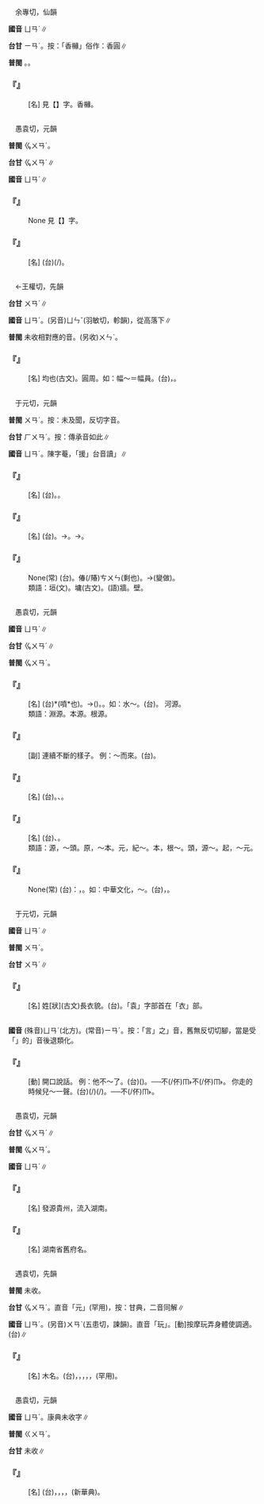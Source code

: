 
=={{ruby|櫞|ㄩㄢˊ}}==

　余專切，仙韻

'''國音''' <rt>ㄩㄢˊ</rt>∥

'''台甘''' <rt>ㄧㄢˊ</rt>。按：「香櫞」俗作：香圓∥

'''普閩''' {{ruby|(文)|ㄧㄢˊ}}。{{ruby|(白)|ㆪˊ}}。

    

==='''『{{ruby|枸|ㄐㄩˇ}}{{ruby|櫞|ㄩㄢˊ}}』'''===
: [名] 見【{{ruby|枸|ㄐㄩˇ}}】字。香櫞。
    

=={{ruby|螈|ㄩㄢˊ}}==

　愚袁切，元韻

'''普閩''' <rt>ㆣㄨㄢˊ</rt>。

'''台甘''' <rt>ㆣㄨㄢˊ</rt>∥

'''國音''' <rt>ㄩㄢˊ</rt>∥

    

==='''『{{ruby|蠑|ㄖㄨㄥˊ}}{{ruby|螈|ㄩㄢˊ}}』'''===
: None 見【{{ruby|蠑|ㄖㄨㄥˊ}}】字。
    

==='''『{{ruby|螈|ㄩㄢˊ}}{{ruby|蠶|ㄔㄢˊ}}』'''===
: [名] (台){{ruby|一|ㄐㄧㆵ ͘}}{{ruby|年|ㄋㄧˊ}}{{ruby|收|ㄒㄧㄨ}}{{ruby|兩|ㄋㆭ˫}}{{ruby|季|ㄍㄨㄧ˪}}{{ruby|丌|ㆤ}}{{ruby|蠶|ㄘㆰˊ}}{{ruby|仔|ㄚ}}(/{{ruby|娘|ㄋㄧㄨˊ}}{{ruby|仔|ㄚ}})。
    

=={{ruby|隕|ㄩㄢˊ}}==

　←王權切，先韻

'''台甘''' <rt>ㄨㄢˊ</rt>{{ruby|。|ㄨㄣˋ}}∥

'''國音''' <rt>ㄩㄢˊ</rt>。(另音)<rt>ㄩㄣˇ</rt>(羽敏切，軫韻)，從高落下∥

'''普閩''' 未收相對應的音。(另收)<rt>ㄨㄣˋ</rt>。

    

==='''『{{ruby|隕|ㄩㄢˊ}}』'''===
: [名] 均也(古文)。圓周。如：幅～＝幅員。(台){{ruby|地|ㄉㄨㆤ˫}}{{ruby|/|ㄉㆤ˫}}{{ruby|界|ㄍㄞ˪}}，{{ruby|國|ㄍㆦㆶ}}{{ruby|境|ㄍㄧㄥˋ}}。
    

=={{ruby|垣|ㄩㄢˊ}}==

　于元切，元韻

'''普閩''' <rt>ㄨㄢˊ</rt>。按：未及聞，反切字音。

'''台甘''' <rt>ㄏㄨㄢˊ</rt>。按：傳承音如此∥

'''國音''' <rt>ㄩㄢˊ</rt>。陳{{ruby|垣|ㄩㄢˊ}}字{{ruby|援|ㄩㄢˊ}}菴，「援」台音讀{{ruby|「|ㄨㄢˊ}}{{ruby|/|ㄨㄢ˫}}」∥

    

==='''『{{ruby|城|ㄔㄥˊ}}{{ruby|垣|ㄩㄢˊ}}』'''===
: [名] (台){{ruby|城|ㄒㄧㆩˊ}}{{ruby|牆|ㄑㄧㆫˊ}}{{ruby|/|ㄑㄧㆧˊ}}。{{ruby|城|ㄒㄧㆩˊ}}{{ruby|壁|ㄅㄧㄚㆷ}}。
    

==='''『{{ruby|省|ㄕㄥˇ}}{{ruby|垣|ㄩㄢˊ}}』'''===
: [名] (台){{ruby|省|ㄒㄧㄥˋ}}{{ruby|都|ㄉㄜ}}{{ruby|/|ㄉㆦ}}{{ruby|丌|ㆤ}}{{ruby|牆|ㄑㄧㆫˊ}}{{ruby|/|ㄑㄧㆧˊ}}{{ruby|圍|ㄨㄧˊ}}。→{{ruby|即|ㄐㄧㆤㆶ}}{{ruby|省|ㄒㄧㄥˋ}}{{ruby|城|ㄒㄧㆩˊ}}。→{{ruby|轉|ㄗㄨㄢˋ}}{{ruby|指|ㄐㄧˋ}}{{ruby|省|ㄒㄧㄥˋ}}{{ruby|會|ㄏㄨㆤ˫}}。
    

==='''『{{ruby|斷|ㄉㄨㄢˋ}}{{ruby|瓦|ㄨㄚˇ}}{{ruby|頹|ㄊㄨㄟˊ}}{{ruby|垣|ㄩㄢˊ}}』'''===
: None(常) (台){{ruby|宅|ㄊㄧㆤㆶ}}{{ruby|第|ㄉㄨㆤ˫}}{{ruby|/|ㄉㆤ˫}}{{ruby|敗|ㄅㄞ˫}}{{ruby|壞|ㄏㄨㄞ˫}}。偆(/賰)<rt>ㄘㄨㄣ</rt>(剩也){{ruby|一|ㄐㄧㆵ ͘}}{{ruby|寡|ㄍㄨㄚˋ}}{{ruby|破|ㄆㄨㄚ˪}}{{ruby|碎|ㄘㄨㄧ˪}}{{ruby|丌|ㆤ}}{{ruby|厝|ㄘㄨ˪}}{{ruby|瓦|ㄏㄧㄚ˫}}{{ruby|及|ㄍㄚㆴ ͘}}{{ruby|倒|ㄉㄜˋ}}{{ruby|一|ㄐㄧㆵ ͘}}{{ruby|半|ㄅㄨㆩ˪}}{{ruby|丌|ㆤ}}{{ruby|牆|ㄑㄧㆫˊ}}{{ruby|/|ㄑㄧㆧˊ}}{{ruby|仔|ㄚ}}。→(變做){{ruby|廢|ㄏㄨㄧ˪}}{{ruby|/|ㄏㄨㆤ˪}}{{ruby|墟|ㄏㄨ}}。
:類語：垣(文)。墉(古文)。(語)牆。壁。
:
    

=={{ruby|源|ㄩㄢˊ}}==

　愚袁切，元韻

'''國音''' <rt>ㄩㄢˊ</rt>∥

'''台甘''' <rt>ㆣㄨㄢˊ</rt>∥

'''普閩''' <rt>ㆣㄨㄢˊ</rt>。

    

==='''『{{ruby|源|ㄩㄢˊ}}』'''===
: [名] (台){{ruby|泉|ㄗㄨㆩˊ}}{{ruby|水|ㄗㄨㄧˋ}}{{ruby|湓|ㆠㄨㄣ˪}}*(噴*也){{ruby|出|ㄘㄨㆵ}}{{ruby|來|·ㄌㄞˊ}}{{ruby|丌|ㆤ}}{{ruby|所|ㄙㆦˋ}}{{ruby|在|ㄗㄞ˫}}。→({{ruby|事|ㄙㄨ˫}}{{ruby|物|ㆠㄨㆵ ͘}}{{ruby|丌|ㆤ}}){{ruby|起|ㄎㄧˋ}}{{ruby|頭|ㄊㄠˊ}}。{{ruby|起|ㄎㄧˋ}}{{ruby|源|ㆣㄨㄢˊ}}。如：水～。(台){{ruby|水|ㄗㄨㄧˋ}}{{ruby|流|ㄌㄧㄨˊ}}{{ruby|/|ㄌㄠˊ}}{{ruby|丌|ㆤ}}{{ruby|源|ㆣㄨㄢˊ}}{{ruby|頭|ㄊㄠˊ}}。 河源。
:類語：淵源。本源。根源。
:
    

==='''『{{ruby|源|ㄩㄢˊ}}{{ruby|源|ㄩㄢˊ}}』'''===
: [副] 連續不斷的樣子。 例：～而來。(台){{ruby|相|ㄒㄧㄜ}}{{ruby|/|ㄙㆩ}}{{ruby|續|ㄙㄨㄚ˪}}{{ruby|無|ㆠㄜˊ}}{{ruby|停|ㄊㄧㄥˊ}}{{ruby|一|ㄧㆵ}}{{ruby|直|ㄉㄧㆵ ͘}}{{ruby|來|ㄌㄞˊ}}。
    

==='''『{{ruby|來|ㄌㄞˊ}}{{ruby|源|ㄩㄢˊ}}』'''===
: [名] (台){{ruby|來|ㄌㄞˊ}}{{ruby|源|ㆣㄨㄢˊ}}。{{ruby|事|ㄙㄨ˫}}{{ruby|物|ㆠㄨㆵ ͘}}{{ruby|丌|ㆤ}}{{ruby|來|ㄌㄞˊ}}{{ruby|路|ㄌㆦ˫}}、{{ruby|出|ㄘㄨㆵ}}{{ruby|處|ㄘㄨ˪}}。
    

==='''『{{ruby|淵|ㄩㄢ}}{{ruby|源|ㄩㄢˊ}}』'''===
: [名] (台){{ruby|本|ㄅㄨㄣˋ}}{{ruby|源|ㆣㄨㄢˊ}}、{{ruby|源|ㆣㄨㄢˊ}}{{ruby|頭|ㄊㄠˊ}}。
:類語：源，～頭。原，～本。元，紀～。本，根～。頭，源～。起，～元。
:
    

==='''『{{ruby|源|ㄩㄢˊ}}{{ruby|遠|ㄩㄢˇ}}{{ruby|流|ㄌㄧㄡˊ}}{{ruby|長|ㄔㄤˊ}}』'''===
: None(常) (台){{ruby|是|ㄒㄧ˫}}{{ruby|講|ㄍㆲˋ}}{{ruby|→|ㄍㆲ}}：{{ruby|本|ㄅㄨㄣˋ}}{{ruby|源|ㆣㄨㄢˊ}}{{ruby|悠|ㄧㄨ}}{{ruby|久|ㄍㄧㄨˋ}}，{{ruby|流|ㄌㄧㄨˊ}}{{ruby|傳|ㄊㄨㄢˊ}}{{ruby|繼|ㄍㆤ˪}}{{ruby|續|ㄒㄧㆦㆶ ͘}}{{ruby|流|ㄌㄧㄨˊ}}{{ruby|傳|ㄊㄨㄢˊ}}{{ruby|到|ㄍㄚㆷ}}{{ruby|真|ㄐㄧㄣ}}{{ruby|長|ㄉㆭˊ}}。如：中華文化，～。(台){{ruby|中|ㄉㄧㆲ}}{{ruby|國|ㄍㆦㆶ}}{{ruby|文|ㆠㄨㄣˊ}}{{ruby|化|ㄏㄨㄚ˪}}{{ruby|發|ㄏㄨㄚㆵ}}{{ruby|源|ㆣㄨㄢˊ}}{{ruby|真|ㄐㄧㄣ}}{{ruby|古|ㄍㆦˋ}}{{ruby|老|ㄋㆦˋ}}，{{ruby|流|ㄌㄧㄨˊ}}{{ruby|傳|ㄊㄨㄢˊ}}{{ruby|去|ㄎㄧ˪}}{{ruby|真|ㄐㄧㄣ}}{{ruby|久|ㄍㄨˋ}}{{ruby|長|ㄉㆭˊ}}。
    

=={{ruby|袁|ㄩㄢˊ}}==

　于元切，元韻

'''國音''' <rt>ㄩㄢˊ</rt>∥

'''普閩''' <rt>ㄨㄢˊ</rt>。

'''台甘''' <rt>ㄨㄢˊ</rt>∥

    

==='''『{{ruby|袁|ㄩㄢˊ}}』'''===
: [名] 姓[狀](古文)長衣貌。(台){{ruby|衫|ㄙㆩ}}{{ruby|長|ㄉㆭˊ}}{{ruby|長|ㄉㆭˊ}}{{ruby|丌|ㆤ}}{{ruby|款|ㄎㄨㄢˋ}}。「袁」字部首在「衣」部。
    

=={{ruby|言|ㄩㄢˊ}}==



'''國音''' (殊音)<rt>ㄩㄢˊ</rt>(北方)。(常音)<rt>ㄧㄢˊ</rt>。按：「言」之{{ruby|「|ㄩㄢˊ}}」音，舊無反切切腳，當是受「{{ruby|言|ㄧㄢˊ}}{{ruby|語|ㄩˇ}}」的{{ruby|「|ㄩˇ}}」音後退類化。

    

==='''『{{ruby|言|ㄩㄢˊ}}{{ruby|語|·ㄩˇ}}』'''===
: [動] 開口說話。 例：他不～了。(台){{ruby|伊|ㄧ}}({{ruby|恬|ㄉㄧㆰ˫}}{{ruby|去|ㄎㄧ˫}}){{ruby|無|ㆠㄜˊ}}{{ruby|<mark>&#xffa49;</mark>|ㆠㆤㆷ}}{{ruby|/|ㆠㄨㆤㆷ}}{{ruby|講|ㄍㆲˋ}}{{ruby|→|ㄍㆲ}}{{ruby|話|ㄨㆤ˫}}。──不(/伓)<rt>ㆬ˫</rt>{{ruby|講|ㄍㆲˋ}}{{ruby|→|ㄍㆲ}}不(/伓)<rt>ㆬ˫</rt>{{ruby|呾|ㄉㆩ˪}}。 你走的時候兒～一聲。(台){{ruby|汝|ㄌㄧˋ}}{{ruby|若|ㄋㄚ˫}}{{ruby|<mark>&#xffa49;</mark>|ㆠㆤㆷ}}{{ruby|/|ㆠㄨㆤㆷ}}{{ruby|出|ㄘㄨㆵ}}{{ruby|去|·ㄎㄧ˪}}{{ruby|著|ㄉㄧㄜㆷ}}(/{{ruby|都|ㄉㄜ˫}}){{ruby|講|ㄍㆲˋ}}{{ruby|一|ㄐㄧㆵ ͘}}{{ruby|聲|·ㄒㄧㆩ}}(/{{ruby|一|ㄐㄧㆵ ͘}}{{ruby|下|·ㆤ˫}})。──不(/伓)<rt>ㆬ˫</rt>{{ruby|通|ㄊㄤ}}{{ruby|恬|ㄉㄧㆰ˫}}{{ruby|恬|ㄉㄧㆰ˫}}{{ruby|做|ㄗㄨㆤ˪}}{{ruby|/|ㄗㄜ˪}}{{ruby|汝|ㄌㄧˋ}}{{ruby|出|ㄘㄨㆵ}}{{ruby|去|·ㄎㄧ˪}}。
    

=={{ruby|沅|ㄩㄢˊ}}==

　愚袁切，元韻

'''台甘''' <rt>ㆣㄨㄢˊ</rt>{{ruby|。|ㆣㄨㄢˋ}}∥

'''普閩''' <rt>ㆣㄨㄢˊ</rt>。

'''國音''' <rt>ㄩㄢˊ</rt>∥

    

==='''『{{ruby|沅|ㄩㄢˊ}}{{ruby|江|ㄐㄧㄤ}}』'''===
: [名] 發源貴州，流入湖南。
    

==='''『{{ruby|沅|ㄩㄢˊ}}{{ruby|州|ㄓㄡ}}』'''===
: [名] 湖南省舊府名。
    

=={{ruby|杬|ㄩㄢˊ}}==

　遇袁切，先韻

'''普閩''' 未收。

'''台甘''' <rt>ㆣㄨㄢˊ</rt>。直音「元」(罕用){{ruby|。|ㆣㄨㄢˋ}}，按：甘典，二音同解∥

'''國音''' <rt>ㄩㄢˊ</rt>。(另音)<rt>ㄨㄢˋ</rt>(五患切，諫韻)。直音「玩」。[動]按摩玩弄身體使調適。(台){{ruby|撋|ㄋㄨㄚˋ}}{{ruby|/|ㄌㄨㄢˋ}}∥

    

==='''『{{ruby|杬|ㄩㄢˊ}}』'''===
: [名] 木名。(台){{ruby|杬|ㆣㄨㄢˊ}}{{ruby|木|ㆠㆦㆶ ͘}}，{{ruby|皮|ㄆㆤˊ}}{{ruby|/|ㄆㄨㆤˊ}}{{ruby|厚|ㄍㄠ˫}}，{{ruby|苦|ㄎㆦˋ}}{{ruby|澀|ㄒㄧㄚㆴ}}，{{ruby|煎|ㄗㄨㆩ}}{{ruby|做|ㄗㄨㆤ˪}}{{ruby|/|ㄗㄜ˪}}{{ruby|汁|ㄗㄚㆴ}}{{ruby|/|ㄐㄧㄚㆴ}}，{{ruby|浸|ㄐㄧㆬ˪}}{{ruby|果|ㄍㆤˋ}}{{ruby|/|ㄍㄨㆤˋ}}{{ruby|子|ㄐㄧˋ}}，{{ruby|不|ㄅㄨㆵ}}{{ruby|敗|ㄅㄞ˫}}{{ruby|壞|ㄏㄞ˫}}{{ruby|/|ㄏㄨㄞ˫}}(罕用)。
    

=={{ruby|<mark>&#xf90bf;</mark>|ㄩㄢˊ}}==

　愚袁切，元韻

'''國音''' <rt>ㄩㄢˊ</rt>。康典未收字∥

'''普閩''' <rt>ㄍㄨㄢˊ</rt>。

'''台甘''' 未收∥

    

==='''『{{ruby|<mark>&#xf90bf;</mark>|ㄩㄢˊ}}』'''===
: [名] (台){{ruby|中|ㄉㄧㆲ}}{{ruby|國|ㄍㆦㆶ}}{{ruby|西|ㄙㄞ}}{{ruby|北|ㄅㄚㆶ}}{{ruby|部|ㄅㆦ˫}}，{{ruby|黃|ㆭˊ}}{{ruby|土|ㄊㆦˋ}}{{ruby|地|ㄉㄨㆤ˫}}{{ruby|/|ㄉㆤ˫}}{{ruby|帶|ㄉㄞ˪}}，{{ruby|高|ㄍㄜ}}{{ruby|原|ㆣㄨㄢˊ}}{{ruby|地|ㄉㄨㆤ˫}}{{ruby|/|ㄉㆤ˫}}{{ruby|區|ㄎㄨ}}，{{ruby|因|ㄧㄣ}}{{ruby|流|ㄌㄠˊ}}{{ruby|水|ㄗㄨㄧˋ}}{{ruby|沖|ㄑㄧㆲ}}{{ruby|洗|ㄙㄨㆤˋ}}{{ruby|/|ㄙㆤˋ}}{{ruby|而|ㆢㄧˊ}}{{ruby|/|ㄌㄧˊ}}{{ruby|形|ㄏㄧㄥˊ}}{{ruby|成|ㄒㄧㄥˊ}}{{ruby|丌|ㆤ}}{{ruby|高|ㄍㄜ}}{{ruby|臺|ㄉㄞˊ}}，{{ruby|四|ㄒㄧ˪}}{{ruby|邊|ㄅㆪ}}{{ruby|險|ㄏㄧㆰˋ}}{{ruby|峻|ㄗㄨㄣ˪}}{{ruby|頂|ㄉㄧㄥˋ}}{{ruby|面|ㆠㄧㄣ˫}}{{ruby|平|ㄅㆥˊ}}{{ruby|/|ㄅㆪˊ}}{{ruby|坦|ㄊㆩˋ}}(新華典)。
    
